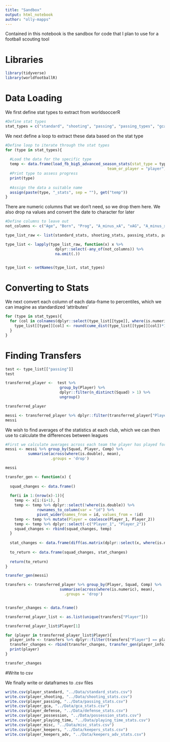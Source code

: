 ```yaml
---
title: "Sandbox"
output: html_notebook
author: "olly-mapps"
---
```


Contained in this notebook is the sandbox for code that I plan to use for a football scouting tool 


# Libraries
```r
library(tidyverse)
library(worldfootballR)
```

# Data Loading

We first define stat types to extract from worldsoccerR

```r
#Define stat types
stat_types = c("standard", "shooting", "passing", "passing_types", "gca", "defense", "possession", "playing_time", "misc", "keepers", "keepers_adv")
```

We next define a loop to extract these data based on the stat type

```r
#Define loop to iterate through the stat types
for (type in stat_types){
  
  #Load the data for the specific type
  temp <- data.frame(load_fb_big5_advanced_season_stats(stat_type = type, 
                                             team_or_player = "player"))
  #Print type to assess progress
  print(type)
  
  #Assign the data a suitable name
  assign(paste(type, "_stats", sep = ""), get("temp"))
}
```

There are numeric columns that we don't need, so we drop them here. We also drop na values and convert the date to character for later

```r
#Define columns to leave out 
not_columns <- c("Age", "Born", "Prog", "A_minus_xA", "xAG", "A_minus_xAG", "PrgP")

type_list_raw <- list(standard_stats, shooting_stats, passing_stats, passing_types_stats, gca_stats, defense_stats, possession_stats, playing_time_stats, misc_stats, keepers_stats, keepers_adv_stats)

type_list <- lapply(type_list_raw, function(x) x %>% 
                      dplyr::select(-any_of(not_columns)) %>% 
                      na.omit(.))


type_list <- setNames(type_list, stat_types)
```

# Converting to Stats

We next convert each column of each data-frame to percentiles, which we can imagine as standardized
'attributes'

```r
for (type in stat_types){
  for (col in colnames(dplyr::select(type_list[[type]], where(is.numeric), -Season_End_Year))){
    type_list[[type]][col] <- round(cume_dist(type_list[[type]][col])*100)
  }
}
```

# Finding Transfers 

```r
test <- type_list[["passing"]]
test
```

```r
transferred_player <-  test %>% 
                        group_by(Player) %>% 
                        dplyr::filter(n_distinct(Squad) > 1) %>% 
                        ungroup()

transferred_player
```

```r
messi <- transferred_player %>% dplyr::filter(transferred_player["Player"] == "Aaron Ramsdale")
messi
```

We wish to find averages of the statistics at each club, which we can then use to calculate the differences between leagues

```r
#First we calculate averages across each team the player has played for
messi <- messi %>% group_by(Squad, Player, Comp) %>% 
          summarise(across(where(is.double), mean),
                    .groups = 'drop')

messi 
```

```r
transfer_gen <- function(x) {
  
  squad_changes <- data.frame()
  
  for(i in 1:(nrow(x)-1)){
    temp <- x[i:(i+1), ]
    temp <- temp %>% dplyr::select(!where(is.double)) %>% 
              rownames_to_column(var = "id") %>%
              pivot_wider(names_from = id, values_from = !id)
    temp <- temp %>% mutate(Player = coalesce(Player_1, Player_2))
    temp <- temp %>% dplyr::select(-c("Player_1", "Player_2"))
    squad_changes <- rbind(squad_changes, temp)
  }
  
  stat_changes <- data.frame(diff(as.matrix(dplyr::select(x, where(is.numeric))), lag = 1))
  
  to_return <- data.frame(squad_changes, stat_changes)
  
  return(to_return)
}

transfer_gen(messi)
```

```r
transfers <- transferred_player %>% group_by(Player, Squad, Comp) %>% 
                        summarise(across(where(is.numeric), mean),
                          .groups = 'drop')
```

```r

```

```r
transfer_changes <- data.frame()

transferred_player_list <- as.list(unique(transfers["Player"]))

transferred_player_list$Player[1]
```

```r
for (player in transferred_player_list$Player){
  player_info <- transfers %>% dplyr::filter(transfers["Player"] == player)
  transfer_changes <- rbind(transfer_changes, transfer_gen(player_info))
  print(player)
}

```

```r
transfer_changes
```

#Write to csv

We finally write or dataframes to .csv files

```r
write.csv(player_standard, "../Data/standard_stats.csv")
write.csv(player_shooting, "../Data/shooting_stats.csv")
write.csv(player_passing, "../Data/passing_stats.csv")
write.csv(player_gca, "../Data/gca_stats.csv")
write.csv(player_defense, "../Data/defense_stats.csv")
write.csv(player_possession, "../Data/possession_stats.csv")
write.csv(player_playing_time, "../Data/playing_time_stats.csv")
write.csv(player_misc, "../Data/misc_stats.csv")
write.csv(player_keepers, "../Data/keepers_stats.csv")
write.csv(player_keepers_adv, "../Data/keepers_adv_stats.csv")
```

